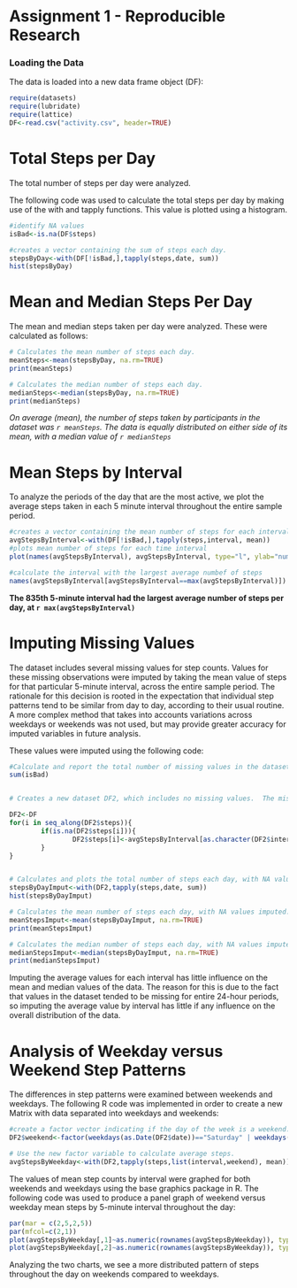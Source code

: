Assignment 1 - Reproducible Research
========================================================

### Loading the Data

The data is loaded into a new data frame object (DF):
```r
require(datasets)
require(lubridate)
require(lattice)
DF<-read.csv("activity.csv", header=TRUE)


```

# Total Steps per Day
The total number of steps per day were analyzed.  

The following code was used to calculate the total steps per day by making use of the with and tapply functions.  This value is plotted using a histogram.  

```r
#identify NA values
isBad<-is.na(DF$steps)

#creates a vector containing the sum of steps each day. 
stepsByDay<-with(DF[!isBad,],tapply(steps,date, sum)) 
hist(stepsByDay)
```



# Mean and Median Steps Per Day

The mean and median steps taken per day were analyzed.  These were calculated as follows:  


```r
# Calculates the mean number of steps each day. 
meanSteps<-mean(stepsByDay, na.rm=TRUE)
print(meanSteps)

# Calculates the median number of steps each day. 
medianSteps<-median(stepsByDay, na.rm=TRUE)
print(medianSteps)
```


*On average (mean), the number of steps taken by participants in the dataset was `r meanSteps`.  The data is equally distributed on either side of its mean, with a median value of `r medianSteps`*


# Mean Steps by Interval

To analyze the periods of the day that are the most active, we plot the average steps taken in each 5 minute interval throughout the entire sample period. 

```r
#creates a vector containing the mean number of steps for each interval. 
avgStepsByInterval<-with(DF[!isBad,],tapply(steps,interval, mean))
#plots mean number of steps for each time interval
plot(names(avgStepsByInterval), avgStepsByInterval, type="l", ylab="number of steps", xlab="interval")

#calculate the interval with the largest average numbef of steps
names(avgStepsByInterval[avgStepsByInterval==max(avgStepsByInterval)])

```

**The 835th 5-minute interval had the largest average number of steps per day, at `r max(avgStepsByInterval)`**

# Imputing Missing Values

The dataset includes several missing values for step counts.  Values for these missing observations were imputed by taking the mean value of steps for that particular 5-minute interval, across the entire sample period.  The rationale for this decision is rooted in the expectation that individual step patterns tend to be similar from day to day, according to their usual routine.  A more complex method that takes into accounts variations across weekdays or weekends was not used, but may provide greater accuracy for imputed variables in future analysis. 

These values were imputed using the following code: 


```r

#Calculate and report the total number of missing values in the dataset (i.e. the total number of rows with NAs)
sum(isBad)


# Creates a new dataset DF2, which includes no missing values.  The missing values for steps are imputed by assigning the mean number of steps observed for that interval across the entire sample period.  

DF2<-DF
for(i in seq_along(DF2$steps)){
        if(is.na(DF2$steps[i])){
                DF2$steps[i]<-avgStepsByInterval[as.character(DF2$interval[i])==names(avgStepsByInterval)]
        }
}


# Calculates and plots the total number of steps each day, with NA values imputed.
stepsByDayImput<-with(DF2,tapply(steps,date, sum)) 
hist(stepsByDayImput)

# Calculates the mean number of steps each day, with NA values imputed.
meanStepsImput<-mean(stepsByDayImput, na.rm=TRUE)
print(meanStepsImput)

# Calculates the median number of steps each day, with NA values imputed.  
medianStepsImput<-median(stepsByDayImput, na.rm=TRUE)
print(medianStepsImput)
```

Imputing the average values for each interval has little influence on the mean and median values of the data.  The reason for this is due to the fact that values in the dataset tended to be missing for entire 24-hour periods, so imputing the average value by interval has little if any influence on the overall distribution of the data.  

# Analysis of Weekday versus Weekend Step Patterns

The differences in step patterns were examined between weekends and weekdays.  The following R code was implemented in order to create a new Matrix with data separated into weekdays and weekends: 


```r

#create a factor vector indicating if the day of the week is a weekend.  Assign this to a column in the main DF2 dataframe. 
DF2$weekend<-factor(weekdays(as.Date(DF2$date))=="Saturday" | weekdays(as.Date(DF2$date))=="Sunday", labels=c("weekday", "weekend"))

# Use the new factor variable to calculate average steps. 
avgStepsByWeekday<-with(DF2,tapply(steps,list(interval,weekend), mean))

```


The values of mean step counts by interval were graphed for both weekends and weekdays using the base graphics package in R.  The following code was used to produce a panel graph of weekend versus weekday mean steps by 5-minute interval throughout the day: 

```r

par(mar = c(2,5,2,5))
par(mfcol=c(2,1))
plot(avgStepsByWeekday[,1]~as.numeric(rownames(avgStepsByWeekday)), type="l", ylab="mean steps", xlab="interval", main="weekday")
plot(avgStepsByWeekday[,2]~as.numeric(rownames(avgStepsByWeekday)), type="l", ylab="mean steps", xlab="interval", main="weekend")

```

Analyzing the two charts, we see a more distributed pattern of steps throughout the day on weekends compared to weekdays.